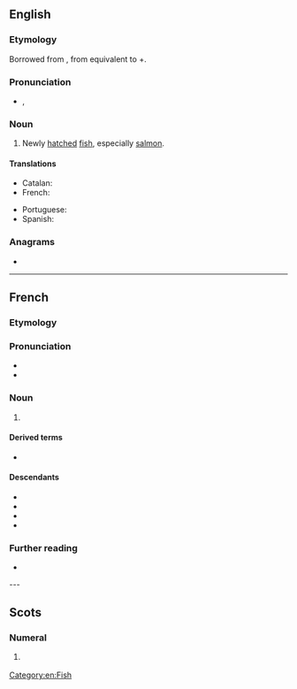 {{also|alevín}}
==English==

===Etymology===
Borrowed from {{bor|en|fr|alevin}}, from {{etyl|VL.|en}} {{m|la|*allevamen}} equivalent to {{etyl|la|en}} {{m|la|allevāre||to lift up, raise}}+{{m|la|-men}}.

===Pronunciation===
* {{a|US}} {{enPR|ăl'-ə-vən}}, {{IPA|/ˈæl.ə.vən/|lang=en}}

===Noun===
{{en-noun}}

# Newly [[hatch]]ed [[fish]], especially [[salmon]].

====Translations====
{{trans-top|newly hatched fish}}
* Catalan: {{t+|ca|aleví|m}}
* French: {{t+|fr|alevin|m}}
{{trans-mid}}
* Portuguese: {{t+|pt|alevino|m}}
* Spanish: {{t+|es|alevín|m}}
{{trans-bottom}}

===Anagrams===
* {{anagrams|en|a=aeilnv|Lavine|alvine|leavin'|valine|veinal|venial|vineal}}

[[Category:en:Fish]]

----

==French==

===Etymology===
{{rfe|fr}}

===Pronunciation===
* {{fr-IPA}}
* {{audio|Fr-Paris--alevin.ogg|Audio (Paris)|lang=fr}}

===Noun===
{{fr-noun|m}}

# {{l|en|alevin}}

====Derived terms====
* {{l|fr|alevinage}}

====Descendants====
* {{desc|ca|aleví|bor=1}}
* {{desc|en|alevin|bor=1}}
* {{desc|pt|alevino|bor=1}}
* {{desc|es|alevín|bor=1}}

===Further reading===
* {{R:TLFi}}

---

==Scots==

===Numeral===
{{head|sco|numeral}}

# {{tlb|sco|obsolete}} {{alt form|lang=sco|eleiven}}